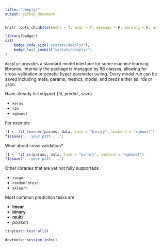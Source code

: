 ```yaml
---
title: "deeplyr"
output: github_document
---
```


```r
knitr::opts_chunk$set(echo = T, eval = T, message = F, warning = F, error = F)
```

```r
library(badger)
cat(
	badge_code_size("systats/deeplyr"),
	badge_last_commit("systats/deeplyr")
)
```

`deeplyr` provides a standard model interface for some machine learning libraries. Internally the package is managed by R6 classes, allowing for cross-validation or genetic hyper parameter tuning. Every model run can be saved including meta, params, metrics, model, and preds either as .rds or .json.

Have already full support (fit, predict, save)

* `keras`
* `h2o`
* `xgboost`

For example

```r
f1 <- fit_learner(params, data, task = "binary", backend = "xgboost")
f1$save(".. your path ...")
```


What about cross validation?

```r
f1 <- fit_cv(params, data, task = "binary", backend = "xgboost")
f1$save(".. your path ...")
```


Other libraries that are yet not fully supporteds

* `ranger`
* `randomForest`
* `sklearn`


Most common prediction tasks are

* **linear**
* **binary**
* **multi**
* *poisson*



```r
tinytest::test_all()
```

```r
devtools::session_info()
```

